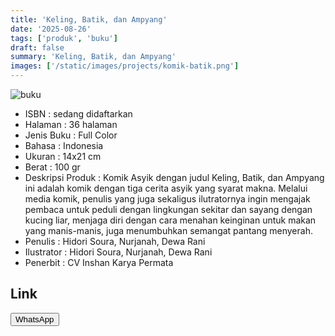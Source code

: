 ```yaml
---
title: 'Keling, Batik, dan Ampyang'
date: '2025-08-26'
tags: ['produk', 'buku']
draft: false
summary: 'Keling, Batik, dan Ampyang'
images: ['/static/images/projects/komik-batik.png']
---
```


![buku](/static/images/projects/komik-batik.png)

- ISBN : sedang didaftarkan
- Halaman : 36 halaman
- Jenis Buku : Full Color
- Bahasa : Indonesia
- Ukuran : 14x21 cm
- Berat : 100 gr
- Deskripsi Produk : Komik Asyik dengan judul Keling, Batik, dan Ampyang ini adalah komik dengan tiga cerita asyik yang syarat makna. Melalui media komik, penulis yang juga sekaligus ilutratornya ingin mengajak pembaca untuk peduli dengan lingkungan sekitar dan sayang dengan kucing liar, menjaga diri dengan cara menahan keinginan untuk makan yang manis-manis, juga menumbuhkan semangat pantang menyerah.
- Penulis : Hidori Soura, Nurjanah, Dewa Rani
- Ilustrator : Hidori Soura, Nurjanah, Dewa Rani
- Penerbit : CV Inshan Karya Permata

## Link

<div>
<a
  href="https://wa.me/6281567891021" target="_blank">
    <button className="btn-wa">WhatsApp</button>
  </a>
</div>
